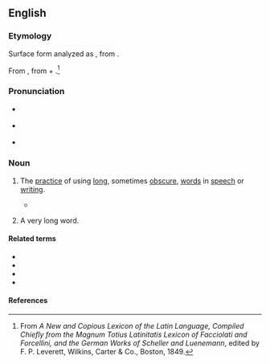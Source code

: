 ==English==

===Etymology===
Surface form analyzed as {{affix|en|sesquipedalian|-ism}}, from {{affix|en|sesqui-|gloss1=one and a half|pedalian|gloss2=of the foot}}.

From {{der|en|la|sēsquipedālis||a foot and a half long; in [[metaphorical]] use, “of an unnatural length, huge, big”}}, from {{m|la|sēsqui||one and a half times as great}} + {{m|la|pedālis||foot}}.<ref>From ''A New and Copious Lexicon of the Latin Language, Compiled Chiefly from the Magnum Totius Latinitatis Lexicon of Facciolati and Forcellini, and the German Works of Scheller and Luenemann'', edited by F. P. Leverett, Wilkins, Carter & Co., Boston, 1849.</ref>

===Pronunciation===
* {{a|UK}} {{IPA|/sɛz.kwɪ.pəˈdɛl.i.ən.ɪsm̩/|lang=en}}
* {{a|US}} {{IPA|/ˌsɛskwəpəˈdeɪli.ənɪzm̩/|lang=en}}
* {{audio|en-us-sesquipedalianism.ogg|Audio (US)|lang=en}}

===Noun===
{{en-noun}}

# {{lb|en|uncountable}} The [[practice]] of using [[long]], sometimes [[obscure]], [[word]]s in [[speech]] or [[writing]].
#* {{quote-book|year=1995|author=Michael Cart|title=From Romance to Realism|isbn=0060242892|page=257
|passage=His voice here is a marvelous juxtaposition of cool elegance, unaffected hipness, unabashed '''sesquipedalianism''' ("the rich bouquet of exuded sebaceousness") and swell conversational slang (...)}}
# {{lb|en|countable}} A very long word.

====Related terms====
* {{l|en|sequi-}}
* {{l|en|sesquipedal}}
* {{l|en|sesquipedian}}
* {{l|en|sesquipedalian}}

====References====
<references/>